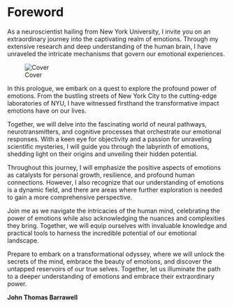 

# Foreword {.unnumbered}

As a neuroscientist hailing from New York University, I invite you on an extraordinary journey into the captivating realm of emotions. Through my extensive research and deep understanding of the human brain, I have unraveled the intricate mechanisms that govern our emotional experiences.

::: {.column-margin}
![Cover](/images/cover.png)
:::

In this prologue, we embark on a quest to explore the profound power of emotions. From the bustling streets of New York City to the cutting-edge laboratories of NYU, I have witnessed firsthand the transformative impact emotions have on our lives.

Together, we will delve into the fascinating world of neural pathways, neurotransmitters, and cognitive processes that orchestrate our emotional responses. With a keen eye for objectivity and a passion for unraveling scientific mysteries, I will guide you through the labyrinth of emotions, shedding light on their origins and unveiling their hidden potential.

Throughout this journey, I will emphasize the positive aspects of emotions as catalysts for personal growth, resilience, and profound human connections. However, I also recognize that our understanding of emotions is a dynamic field, and there are areas where further exploration is needed to gain a more comprehensive perspective.

Join me as we navigate the intricacies of the human mind, celebrating the power of emotions while also acknowledging the nuances and complexities they bring. Together, we will equip ourselves with invaluable knowledge and practical tools to harness the incredible potential of our emotional landscape.

Prepare to embark on a transformational odyssey, where we will unlock the secrets of the mind, embrace the beauty of emotions, and discover the untapped reservoirs of our true selves. Together, let us illuminate the path to a deeper understanding of emotions and embrace their extraordinary power.

**John Thomas Barrawell**

